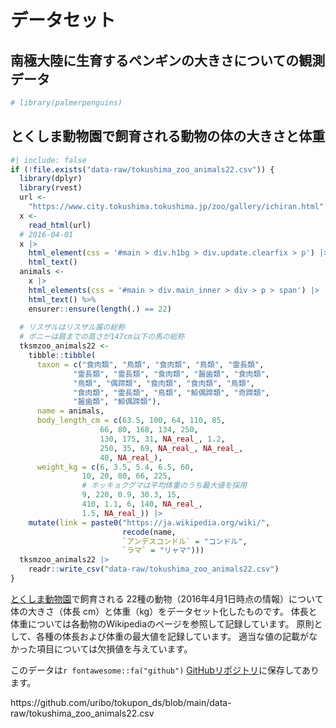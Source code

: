 # データセット

## 南極大陸に生育するペンギンの大きさについての観測データ

```r
# library(palmerpenguins)
```


## とくしま動物園で飼育される動物の体の大きさと体重

```r
#| include: false
if (!file.exists("data-raw/tokushima_zoo_animals22.csv")) {
  library(dplyr)
  library(rvest)
  url <-
    "https://www.city.tokushima.tokushima.jp/zoo/gallery/ichiran.html"
  x <-
    read_html(url)
  # 2016-04-01
  x |>
    html_element(css = '#main > div.h1bg > div.update.clearfix > p') |>
    html_text()
  animals <-
    x |>
    html_elements(css = '#main > div.main_inner > div > p > span') |>
    html_text() %>%
    ensurer::ensure(length(.) == 22)
  
  # リスザルはリスザル属の総称
  # ポニーは肩までの高さが147cm以下の馬の総称
  tksmzoo_animals22 <-
    tibble::tibble(
      taxon = c("食肉類", "鳥類", "食肉類", "鳥類", "霊長類",
              "霊長類", "霊長類", "食肉類", "齧歯類", "食肉類",
              "鳥類", "偶蹄類", "食肉類", "食肉類", "鳥類",
              "食肉類", "霊長類", "鳥類", "鯨偶蹄類", "奇蹄類",
              "齧歯類", "鯨偶蹄類"),
      name = animals,
      body_length_cm = c(63.5, 100, 64, 110, 85,
                    66, 80, 168, 134, 250,
                    130, 175, 31, NA_real_, 1.2,
                    250, 35, 69, NA_real_, NA_real_,
                    40, NA_real_),
      weight_kg = c(6, 3.5, 5.4, 6.5, 60,
                10, 20, 80, 66, 225,
                # ホッキョクグマは平均体重のうち最大値を採用
                9, 220, 0.9, 30.3, 15,
                410, 1.1, 6, 140, NA_real_,
                1.5, NA_real_)) |> 
    mutate(link = paste0("https://ja.wikipedia.org/wiki/",
                         recode(name,
                         `アンデスコンドル` = "コンドル",
                         `ラマ` = "リャマ")))
  tksmzoo_animals22 |> 
    readr::write_csv("data-raw/tokushima_zoo_animals22.csv")
}
```

[とくしま動物園](https://www.city.tokushima.tokushima.jp/zoo/index.html)で飼育される
22種の動物（2016年4月1日時点の情報）について体の大きさ（体長 cm）と体重（kg）をデータセット化したものです。
体長と体重については各動物のWikipediaのページを参照して記録しています。
原則として、各種の体長および体重の最大値を記録しています。
適当な値の記載がなかった項目については欠損値を与えています。

このデータは`r fontawesome::fa("github")` [GitHubリポジトリ](https://github.com/uribo/tokupon_ds)に保存してあります。

https://github.com/uribo/tokupon_ds/blob/main/data-raw/tokushima_zoo_animals22.csv

